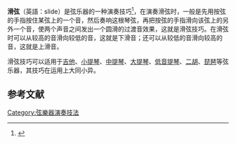 {{not|滑音管吉他}}
'''滑弦'''（英語：slide）是弦乐器的一种演奏技巧<ref>{{Cite web|title=滑弦技巧简介|url=http://hubguitar.com/zh_han/technique/slide-overview|accessdate=2021-04-16|work=|publisher=Hub Guitar|archive-date=2021-04-17|archive-url=https://web.archive.org/web/20210417133511/http://hubguitar.com/zh_han/technique/slide-overview|dead-url=no}}</ref>，在演奏滑弦时，一般是先用按弦的手指按住某弦上的一个音，然后奏响这根琴弦，再把按弦的手指滑向该弦上的另外一个音，使两个声音之间发出一个圆滑的过渡音效果，这就是滑弦技巧。在滑弦时可以从较高的音滑向较低的音，这就是下滑音；还可以从较低的音滑向较高的音，这就是上滑音。

滑弦技巧可以适用于[[吉他|吉他]]、[[小提琴|小提琴]]、[[中提琴|中提琴]]、[[大提琴|大提琴]]、[[低音提琴|低音提琴]]、[[二胡|二胡]]、[[琵琶|琵琶]]等弦乐器，其技巧在运用上大同小异。
== 参考文献 ==
{{reflist|30em}}
[[Category:弦樂器演奏技法|Category:弦樂器演奏技法]]